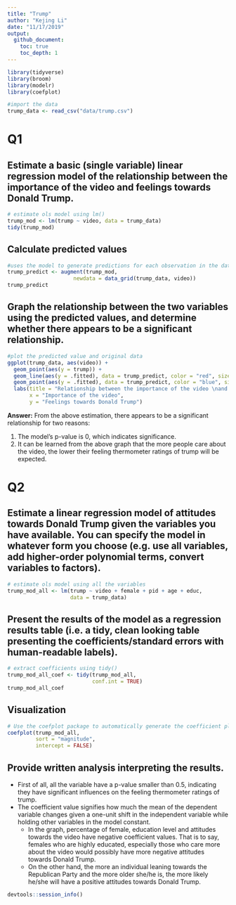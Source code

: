 ```yaml
---
title: "Trump"
author: "Kejing Li"
date: "11/17/2019"
output: 
  github_document:
    toc: true
    toc_depth: 1
---
```


```r
library(tidyverse)
library(broom)
library(modelr)
library(coefplot)
```

```r
#import the data
trump_data <- read_csv("data/trump.csv")
```

# Q1

## Estimate a basic (single variable) linear regression model of the relationship between the importance of the video and feelings towards Donald Trump.
```r
# estimate ols model using lm()
trump_mod <- lm(trump ~ video, data = trump_data)
tidy(trump_mod)
```

## Calculate predicted values
```r
#uses the model to generate predictions for each observation in the data frame
trump_predict <- augment(trump_mod,
                     newdata = data_grid(trump_data, video))
trump_predict
```

## Graph the relationship between the two variables using the predicted values, and determine whether there appears to be a significant relationship.

```r
#plot the predicted value and original data 
ggplot(trump_data, aes(video)) +
  geom_point(aes(y = trump)) +
  geom_line(aes(y = .fitted), data = trump_predict, color = "red", size = 1) +
  geom_point(aes(y = .fitted), data = trump_predict, color = "blue", size = 3)+
  labs(title = "Relationship between the importance of the video \nand feelings towards Donald Trump",
       x = "Importance of the video",
       y = "Feelings towards Donald Trump")
```

__Answer:__ From the above estimation, there appears to be a significant relationship for two reasons:

1. The model's p-value is 0, which indicates significance.
1. It can be learned from the above graph that the more people care about the video, the lower their feeling thermometer ratings of trump will be expected. 

# Q2

## Estimate a linear regression model of attitudes towards Donald Trump given the variables you have available. You can specify the model in whatever form you choose (e.g. use all variables, add higher-order polynomial terms, convert variables to factors). 
```r
# estimate ols model using all the variables 
trump_mod_all <- lm(trump ~ video + female + pid + age + educ, 
                    data = trump_data)
```

## Present the results of the model as a regression results table (i.e. a tidy, clean looking table presenting the coefficients/standard errors with human-readable labels).
```r
# extract coefficients using tidy()
trump_mod_all_coef <- tidy(trump_mod_all, 
                           conf.int = TRUE)
trump_mod_all_coef
```

## Visualization 
```r
# Use the coefplot package to automatically generate the coefficient plot
coefplot(trump_mod_all,
         sort = "magnitude", 
         intercept = FALSE)
```

## Provide written analysis interpreting the results.
- First of all, all the variable have a p-value smaller than 0.5, indicating they have significant influences on the feeling thermometer ratings of trump.
- The coefficient value signifies how much the mean of the dependent variable changes given a one-unit shift in the independent variable while holding other variables in the model constant. 
  - In the graph, percentage of female, education level and attitudes towards the video have negative coefficient values. That is to say, females who are highly educated, especially those who care more about the video would possibly have more negative attitudes towards Donald Trump. 
  - On the other hand, the more an individual leaning towards the Republican Party and the more older she/he is, the more likely he/she will have a positive attitudes towards Donald Trump. 
  
```r
devtools::session_info()
```

